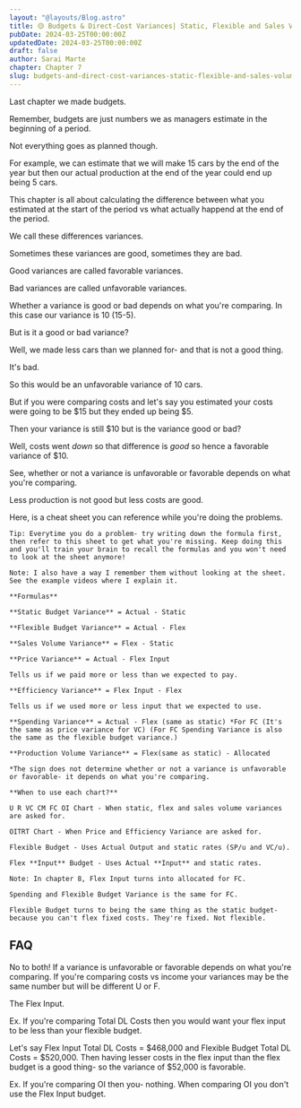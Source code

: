 ```yaml
---
layout: "@layouts/Blog.astro"
title: 🟡 Budgets & Direct-Cost Variances| Static, Flexible and Sales Volume Variance
pubDate: 2024-03-25T00:00:00Z
updatedDate: 2024-03-25T00:00:00Z
draft: false
author: Sarai Marte
chapter: Chapter 7
slug: budgets-and-direct-cost-variances-static-flexible-and-sales-volume-variance
---
```



Last chapter we made budgets.

Remember, budgets are just numbers we as managers estimate in the beginning of a period.

Not everything goes as planned though.

For example, we can estimate that we will make 15 cars by the end of the year but then our actual production at the end of the year could end up being 5 cars.

This chapter is all about calculating the difference between what you estimated at the start of the period vs what actually happend at the end of the period.

We call these differences variances.

Sometimes these variances are good, sometimes they are bad.

Good variances are called favorable variances.

Bad variances are called unfavorable variances.

Whether a variance is good or bad depends on what you're comparing. In this case our variance is 10 (15-5).

But is it a good or bad variance?

Well, we made less cars than we planned for- and that is not a good thing.

It's bad.

So this would be an unfavorable variance of 10 cars.

But if you were comparing costs and let's say you estimated your costs were going to be $15 but they ended up being $5.

Then your variance is still $10 but is the variance good or bad?

Well, costs went _down_ so that difference is _good_ so hence a favorable variance of $10.

See, whether or not a variance is unfavorable or favorable depends on what you're comparing.

Less production is not good but less costs are good.

Here, is a cheat sheet you can reference while you're doing the problems.

<FAQ question= "Cheat Sheet">

    Tip: Everytime you do a problem- try writing down the formula first, then refer to this sheet to get what you're missing. Keep doing this and you'll train your brain to recall the formulas and you won't need to look at the sheet anymore!

    Note: I also have a way I remember them without looking at the sheet. See the example videos where I explain it.

    **Formulas**

    **Static Budget Variance** = Actual - Static

    **Flexible Budget Variance** = Actual - Flex

    **Sales Volume Variance** = Flex - Static

    **Price Variance** = Actual - Flex Input

    Tells us if we paid more or less than we expected to pay.

    **Efficiency Variance** = Flex Input - Flex

    Tells us if we used more or less input that we expected to use.

    **Spending Variance** = Actual - Flex (same as static) *For FC (It's the same as price variance for VC) (For FC Spending Variance is also the same as the flexible budget variance.)

    **Production Volume Variance** = Flex(same as static) - Allocated

    *The sign does not determine whether or not a variance is unfavorable or favorable- it depends on what you're comparing.

    **When to use each chart?**

    U R VC CM FC OI Chart - When static, flex and sales volume variances are asked for.

    OITRT Chart - When Price and Efficiency Variance are asked for.

    Flexible Budget - Uses Actual Output and static rates (SP/u and VC/u).

    Flex **Input** Budget - Uses Actual **Input** and static rates.

    Note: In chapter 8, Flex Input turns into allocated for FC.

    Spending and Flexible Budget Variance is the same for FC.

    Flexible Budget turns to being the same thing as the static budget-because you can't flex fixed costs. They're fixed. Not flexible.

</FAQ>

## FAQ

<FAQ question="Does the sign of the variance matter? Does it tell me if the variance is unfavorable or favorable?">
  No to both! If a variance is unfavorable or favorable depends on what you're
  comparing. If you're comparing costs vs income your variances may be the same
  number but will be different U or F.
</FAQ>

<FAQ question = " When analysing the efficiency variance, which one do we want to be better? ">

The Flex Input.

Ex. If you're comparing Total DL Costs then you would want your flex input to be less than your flexible budget.

Let's say Flex Input Total DL Costs = $468,000 and Flexible Budget Total DL Costs = $520,000. Then having lesser costs in the flex input than the flex budget is a good thing- so the variance of $52,000 is favorable.

Ex. If you're comparing OI then you- nothing. When comparing OI you don't use the Flex Input budget.

</FAQ>

<FAQ question="What is Spending Variance?"></FAQ>
